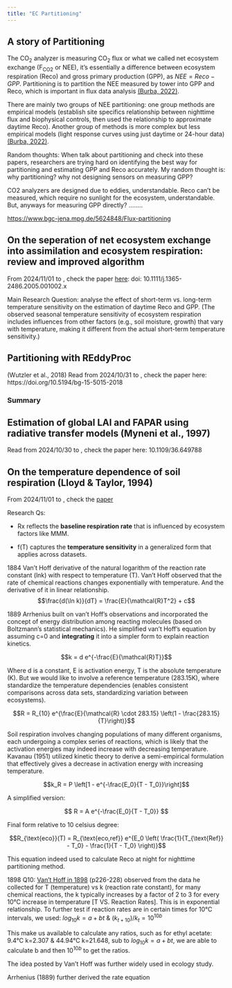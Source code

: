 ```yaml
---
title: "EC Partitioning"
---
```


## A story of Partitioning

The CO~2~ analyzer is measuring CO~2~ flux or what we called net ecosystem exchange (F~CO2~ or NEE), it's essentially a difference between ecosystem respiration (Reco) and gross primary production (GPP), as $NEE = Reco - GPP$. Partitioning is to partition the NEE measured by tower into GPP and Reco, which is important in flux data analysis [(Burba, 2022)](https://www.licor.com/env/products/eddy-covariance/ec-book/).

There are mainly two groups of NEE partitioning: one group methods are empirical models (establish site specifics relationship between nighttime flux and biophysical controls, then used the relationship to approximate daytime Reco). Another group of methods is more complex but less empirical models (light response curves using just daytime or 24-hour data) [(Burba, 2022)](https://www.licor.com/env/products/eddy-covariance/ec-book/).

Random thoughts: When talk about partitioning and check into these papers, researchers are trying hard on identifying the best way for partitioning and estimating GPP and Reco accurately. My random thought is: why partitioning? why not designing sensors on measuring GPP?

CO2 analyzers are designed due to eddies, understandable. Reco can't be measured, which require no sunlight for the ecosystem, understandable. But, anyways for measuring GPP directly? ........

<https://www.bgc-jena.mpg.de/5624848/Flux-partitioning>

## On the seperation of net ecosystem exchange into assimilation and ecosystem respiration: review and improved algorithm

From 2024/11/01 to , check the paper [here](https://onlinelibrary.wiley.com/doi/abs/10.1111/j.1365-2486.2005.001002.x): doi: 10.1111/j.1365-2486.2005.001002.x

Main Research Question: analyse the effect of short-term vs. long-term temperature sensitivity on the estimation of daytime Reco and GPP. (The observed seasonal temperature sensitivity of ecosystem respiration includes influences from other factors (e.g., soil moisture, growth) that vary with temperature, making it different from the actual short-term temperature sensitivity.)

## Partitioning with REddyProc

(Wutzler et al., 2018) Read from 2024/10/31 to , check the paper here: https://doi.org/10.5194/bg-15-5015-2018

### Summary

## Estimation of global LAI and FAPAR using radiative transfer models (Myneni et al., 1997)

Read from 2024/10/30 to , check the paper here: 10.1109/36.649788

## On the temperature dependence of soil respiration (Lloyd & Taylor, 1994)

From 2024/11/01 to , check the [paper](https://www.jstor.org/stable/2389824)

Research Qs:

-   Rx​ reflects the **baseline respiration rate** that is influenced by ecosystem factors like MMM.

-   f(T) captures the **temperature sensitivity** in a generalized form that applies across datasets.

1884 Van't Hoff derivative of the natural logarithm of the reaction rate constant (lnk) with respect to temperature (T). Van’t Hoff observed that the rate of chemical reactions changes exponentially with temperature. And the derivative of it in linear relationship. $$\frac{d(\ln k)}{dT} = \frac{E}{\mathcal{R}T^2} + c$$

1889 Arrhenius built on van’t Hoff’s observations and incorporated the concept of energy distribution among reacting molecules (based on Boltzmann's statistical mechanics). He simplified van’t Hoff’s equation by assuming c=0 and **integrating** it into a simpler form to explain reaction kinetics.

$$k = d e^{-\frac{E}{\mathcal{R}T}}$$

Where d is a constant, E is activation energy, T is the absolute temperature (K). But we would like to involve a reference temperature (283.15K), where standardize the temperature dependencies (enables consistent comparisons across data sets, standardizing variation between ecosystems).

$$R = R_{10} e^{\frac{E}{\mathcal{R} \cdot 283.15} \left(1 - \frac{283.15}{T}\right)}$$

Soil respiration involves changing populations of many different organisms, each undergoing a complex series of reactions, which is likely that the activation energies may indeed increase with decreasing temperature. Kavanau (1951) utilized kinetic theory to derive a semi-empirical formulation that effectively gives a decrease in activation energy with increasing temperature.

$$k_R = P \left[1 - e^{-\frac{E_0}{T - T_0}}\right]$$

A simplified version:

$$
R = A e^{-\frac{E_0}{T - T_0}}
$$

Final form relative to 10 celsius degree:

$$R_{\text{eco}}(T) = R_{\text{eco,ref}} e^{E_0 \left( \frac{1}{T_{\text{Ref}} - T_0} - \frac{1}{T - T_0} \right)}$$

This equation indeed used to calculate Reco at night for nighttime partitioning method.

1898 Q10: [Van't Hoff in 1898](https://archive.org/details/lecturesontheore0000drjh/page/226/mode/2up) (p226-228) observed from the data he collected for T (temperature) vs k (reaction rate constant), for many chemical reactions, the k typically increases by a factor of 2 to 3 for every 10°C increase in temperature \[T VS. Reaction Rates\]. This is in exponential relationship. To further test if reaction rates are in certain times for 10°C intervals, we used: $log_{10}k = a +bt$ & $(k_{t+10})/k_t = 10^{10b}$

This make us available to calculate any ratios, such as for ethyl acetate: 9.4°C k=2.307 & 44.94°C k=21.648, sub to $log_{10}k = a +bt$, we are able to calculate b and then $10^{10b}$ to get the ratios.

The idea posted by Van't Hoff was further widely used in ecology study.

Arrhenius (1889) further derived the rate equation
